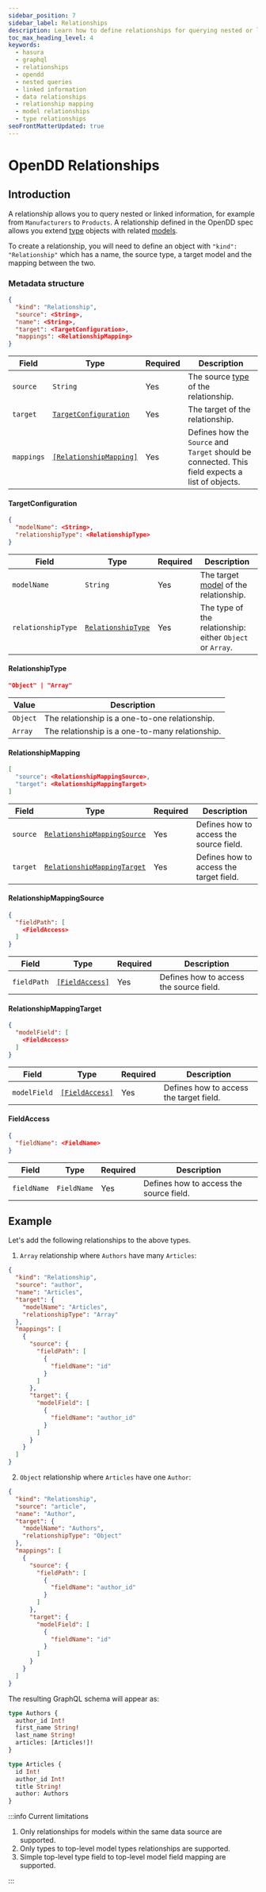 ```yaml
---
sidebar_position: 7
sidebar_label: Relationships
description: Learn how to define relationships for querying nested or linked information in Hasura using the OpenDD spec in GraphQL. Discover how to create and map relationships between different types and models.
toc_max_heading_level: 4
keywords:
  - hasura
  - graphql
  - relationships
  - opendd
  - nested queries
  - linked information
  - data relationships
  - relationship mapping
  - model relationships
  - type relationships
seoFrontMatterUpdated: true
---
```


# OpenDD Relationships

## Introduction

A relationship allows you to query nested or linked information, for example from `Manufacturers` to `Products`. A
relationship defined in the OpenDD spec allows you extend [type](./types.mdx) objects with related
[models](./models.mdx).

To create a relationship, you will need to define an object with `"kind": "Relationship"` which has a name, the source
type, a target model and the mapping between the two.

### Metadata structure

```json
{
  "kind": "Relationship",
  "source": <String>,
  "name": <String>,
  "target": <TargetConfiguration>,
  "mappings": <RelationshipMapping>
}
```

| Field      | Type                                            | Required | Description                                                                                      |
| ---------- | ----------------------------------------------- | -------- | ------------------------------------------------------------------------------------------------ |
| `source`   | `String`                                        | Yes      | The source [type](./types.mdx) of the relationship.                                              |
| `target`   | [`TargetConfiguration`](#targetconfiguration)   | Yes      | The target of the relationship.                                                                  |
| `mappings` | [`[RelationshipMapping]`](#relationshipmapping) | Yes      | Defines how the `Source` and `Target` should be connected. This field expects a list of objects. |

#### TargetConfiguration

```json
{
  "modelName": <String>,
  "relationshipType": <RelationshipType>
}
```

| Field              | Type                                    | Required | Description                                               |
| ------------------ | --------------------------------------- | -------- | --------------------------------------------------------- |
| `modelName`        | `String`                                | Yes      | The target [model](./models.mdx) of the relationship.     |
| `relationshipType` | [`RelationshipType`](#relationshiptype) | Yes      | The type of the relationship: either `Object` or `Array`. |

#### RelationshipType

```json
"Object" | "Array"
```

| Value    | Description                                     |
| -------- | ----------------------------------------------- |
| `Object` | The relationship is a one-to-one relationship.  |
| `Array`  | The relationship is a one-to-many relationship. |

#### RelationshipMapping

```json
[
  "source": <RelationshipMappingSource>,
  "target": <RelationshipMappingTarget>
]
```

| Field    | Type                                                      | Required | Description                             |
| -------- | --------------------------------------------------------- | -------- | --------------------------------------- |
| `source` | [`RelationshipMappingSource`](#relationshipmappingsource) | Yes      | Defines how to access the source field. |
| `target` | [`RelationshipMappingTarget`](#relationshipmappingtarget) | Yes      | Defines how to access the target field. |

#### RelationshipMappingSource

```json
{
  "fieldPath": [
    <FieldAccess>
  ]
}
```

| Field       | Type                            | Required | Description                             |
| ----------- | ------------------------------- | -------- | --------------------------------------- |
| `fieldPath` | [`[FieldAccess]`](#fieldaccess) | Yes      | Defines how to access the source field. |

#### RelationshipMappingTarget

```json
{
  "modelField": [
    <FieldAccess>
  ]
}
```

| Field        | Type                            | Required | Description                             |
| ------------ | ------------------------------- | -------- | --------------------------------------- |
| `modelField` | [`[FieldAccess]`](#fieldaccess) | Yes      | Defines how to access the target field. |

#### FieldAccess

```json
{
  "fieldName": <FieldName>
}
```

| Field       | Type        | Required | Description                             |
| ----------- | ----------- | -------- | --------------------------------------- |
| `fieldName` | `FieldName` | Yes      | Defines how to access the source field. |

## Example

Let's add the following relationships to the above types.

1. `Array` relationship where `Authors` have many `Articles`:

```json
{
  "kind": "Relationship",
  "source": "author",
  "name": "Articles",
  "target": {
    "modelName": "Articles",
    "relationshipType": "Array"
  },
  "mappings": [
    {
      "source": {
        "fieldPath": [
          {
            "fieldName": "id"
          }
        ]
      },
      "target": {
        "modelField": [
          {
            "fieldName": "author_id"
          }
        ]
      }
    }
  ]
}
```

2. `Object` relationship where `Articles` have one `Author`:

```json
{
  "kind": "Relationship",
  "source": "article",
  "name": "Author",
  "target": {
    "modelName": "Authors",
    "relationshipType": "Object"
  },
  "mappings": [
    {
      "source": {
        "fieldPath": [
          {
            "fieldName": "author_id"
          }
        ]
      },
      "target": {
        "modelField": [
          {
            "fieldName": "id"
          }
        ]
      }
    }
  ]
}
```

The resulting GraphQL schema will appear as:

```graphql
type Authors {
  author_id Int!
  first_name String!
  last_name String!
  articles: [Articles!]!
}

type Articles {
  id Int!
  author_id Int!
  title String!
  author: Authors
}
```

:::info Current limitations

1. Only relationships for models within the same data source are supported.
2. Only types to top-level model types relationships are supported.
3. Simple top-level type field to top-level model field mapping are supported.

:::
